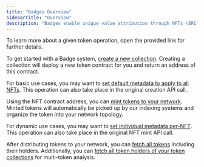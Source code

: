 ```yaml
---
title: "Badges Overview"
sidebarTitle: "Overview"
description: "Badges enable unique value attribution through NFTs (ERC-721)."
---
```


<Info>
  To learn more about a given token operation, open the provided link for
  further details.
</Info>

To get started with a Badge system, [create a new collection](/token-api/badges/post/create).
Creating a collection will deploy a new token contract for you and return an address of this contract.

For basic use cases, you may want to [set default metadata to apply to all NFTs](/token-api/badges/post/defaultMetadata).
This operation can also take place in the original creation API call.

Using the NFT contract address, you can [mint tokens to your network](/token-api/badges/post/mint).
Minted tokens will automatically be picked up by our indexing systems and organize the token into your network topology.

For dynamic use cases, you may want to [set individual metadata per-NFT](/token-api/badges/post/individualMetadata).
This operation can also take place in the original NFT mint API call.

After distributing tokens to your network, you can [fetch all tokens](/token-api/badges/get/tokens) including their holders.
Additionally, you can [fetch all token holders of your token collections](/token-api/holders/holders) for multi-token analysis.
